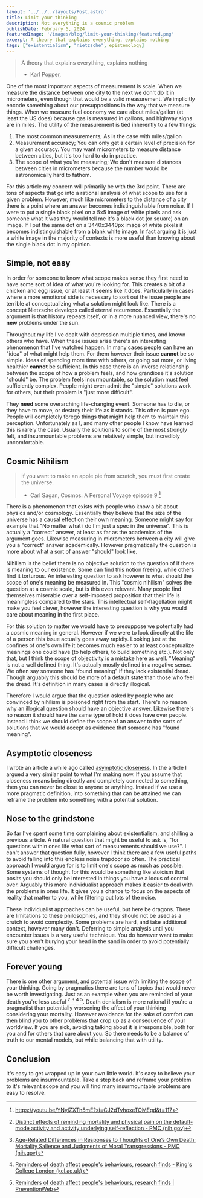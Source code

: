 ---
layout: '../../../layouts/Post.astro'
title: Limit your thinking
description: Not everything is a cosmic problem
publishDate: February 5, 2024
featuredImage: '/images/blog/limit-your-thinking/featured.png'
excerpt: A theory that explains everything, explains nothing
tags: ["existentialism", "nietzsche", epistemology]
---

>A theory that explains everything, explains nothing
>- Karl Popper, 

One of the most important aspects of measurement is scale. When we measure the distance between one city to the next we don't do it in micrometers, even though that would be a valid measurement. We implicitly encode something about our presuppositions in the way that we measure things. When we measure fuel economy we care about miles/gallon (at least the US does) because gas is measured in gallons, and highway signs are in miles. The utility of the measurement is tied inherently to a few things:

1. The most common measurements; As is the case with miles/gallon
2. Measurement accuracy; You can only get a certain level of precision for a given accuracy. You may want micrometers to measure distance between cities, but it's too hard to do in practice. 
3. The scope of what you're measuring; We don't measure distances between cities in micrometers because the number would be astronomically hard to fathom. 
  
  For this article my concern will primarily be with the 3rd point. There are tons of aspects that go into a rational analysis of what scope to use for a given problem. However, much like micrometers to the distance of a city there is a point where an answer becomes indistinguishable from noise. If I were to put a single black pixel on a 5x5 image of white pixels and ask someone what it was they would tell me it's a black dot (or square) on an image. If I put the same dot on a 3440x3440px image of white pixels it becomes indistinguishable from a blank white image. In fact arguing it is just a white image in the majority of contexts is more useful than knowing about the single black dot in my opinion.

## Simple, not easy

In order for someone to know what scope makes sense they first need to have some sort of idea of what you're looking for. This creates a bit of a chicken and egg issue, or at least it seems like it does. Particularly in cases where a more emotional side is necessary to sort out the issue people are terrible at conceptualizing what a solution might look like. There is a concept Nietzsche develops called eternal recurrence. Essentially the argument is that history repeats itself, or in a more nuanced view, there's no **new** problems under the sun. 

Throughout my life I've dealt with depression multiple times, and known others who have. When these issues arise there's an interesting phenomenon that I've watched happen. In many cases people can have an "idea" of what might help them. For them however their issue **cannot** be so simple. Ideas of spending more time with others, or going out more, or living healthier **cannot** be sufficient. In this case there is an inverse relationship between the scope of how a problem feels, and how grandiose it's solution "should" be. The problem feels insurmountable, so the solution must feel sufficiently complex. People might even admit the "simple" solutions work for others, but their problem is "just more difficult". 

They **need** some overarching life-changing event. Someone has to die, or they have to move, or destroy their life as it stands. This often is pure ego. People will completely forego things that might help them to maintain this perception. Unfortunately as I, and many other people I know have learned this is rarely the case. Usually the solutions to some of the most strongly felt, and insurmountable problems are relatively simple, but incredibly uncomfortable.

## Cosmic Nihilism

> If you want to make an apple pie from scratch, you must first create the universe.
> - Carl Sagan, Cosmos: A Personal Voyage episode 9 [^5]

There is a phenomenon that exists with people who know a bit about physics and/or cosmology. Essentially they believe that the size of the universe has a causal effect on their own meaning. Someone might say for example that "No matter what i do I'm just a spec in the universe". This is actually a "correct" answer, at least as far as the academics of the argument goes. Likewise measuring in micrometers between a city will give you a "correct" answer academically. However pragmatically the question is more about what a sort of answer "should" look like.

Nihilism is the belief there is no objective solution to the question of if there is meaning to our existence. Some can find this notion freeing, while others find it torturous. An interesting question to ask however is what should the scope of one's meaning be measured in. This "cosmic nihilism" solves the question at a cosmic scale, but is this even relevant. Many people find themselves miserable over a self-imposed proposition that their life is meaningless compared to the stars. This intellectual self-flagellation might make you feel clever, however the interesting question is why you would care about meaning in the first place. 

For this solution to matter we would have to presuppose we potentially had a cosmic meaning in general. However if we were to look directly at the life of a person this issue actually goes away rapidly. Looking just at the confines of one's own life it becomes much easier to at least conceptualize meanings one could have (to help others, to build something etc.). Not only that, but I think the scope of objectivity is a mistake here as well. "Meaning" is not a well defined thing. It's actually mostly defined in a negative sense. We often say someone has "found meaning" if they lack existential dread. Though arguably this should be more of a default state than those who feel the dread. It's definition in many cases is directly illogical. 

Therefore I would argue that the question asked by people who are convinced by nihilism is poisoned right from the start. There's no reason why an illogical question should have an objective answer. Likewise there's no reason it should have the same type of hold it does have over people. Instead I think we should define the scope of an answer to the sorts of solutions that we would accept as evidence that someone has "found meaning".  

## Asymptotic closeness
I wrote an article a while ago called [asymptotic closeness](https://kieranwood.ca/philosophy/blog/posts/asymptotic-closeness/). In the article I argued a very similar point to what I'm making now. If you assume that closeness means being directly and completely connected to something, then you can never be close to anyone or anything. Instead if we use a more pragmatic definition, into something that can be attained we can reframe the problem into something with a potential solution.

## Nose to the grindstone

So far I've spent some time complaining about existentialism, and shilling a previous article. A natural question that might be useful to ask is, "for questions within ones life what sort of measurements should we use?". I can't answer that question fully, however I think there are a few useful paths to avoid falling into this endless noise trapdoor so often. The practical approach I would argue for is to limit one's scope as much as possible. Some systems of thought for this would be something like stoicism that posits you should only be interested in things you have a locus of control over. Arguably this more individualist approach makes it easier to deal with the problems in ones life. It gives you a chance to focus on the aspects of reality that matter to you, while filtering out lots of the noise.

These individualist approaches can be useful, but here be dragons. There are limitations to these philosophies, and they should not be used as a crutch to avoid complexity. Some problems are hard, and take additional context, however many don't. Deferring to simple analysis until you encounter issues is  a very useful technique. You do however want to make sure you aren't burying your head in the sand in order to avoid potentially difficult challenges. 

## Forever young

There is one other argument, and potential issue with limiting the scope of your thinking. Going by pragmatics there are tons of topics that would never be worth investigating. Just as an example when you are reminded of your death you're less useful [^4] [^1] [^2] [^3]. Death denialism is more rational if you're a pragmatist than potentially worsening the affect of your thinking considering your mortality. However avoidance for the sake of comfort can then blind you to other problems that crop up as a consequence of your worldview. If you are sick, avoiding talking about it is irresponsible, both for you and for others that care about you. So there needs to be a balance of truth to our mental models, but while balancing that with utility.

## Conclusion

It's easy to get wrapped up in your own little world. It's easy to believe your problems are insurmountable. Take a step back and reframe your problem to it's relevant scope and you will find many insurmountable problems are easy to resolve.

[^1]: [Age-Related Differences in Responses to Thoughts of One’s Own Death: Mortality Salience and Judgments of Moral Transgressions - PMC (nih.gov)](https://www.ncbi.nlm.nih.gov/pmc/articles/PMC2396593/)
[^2]: [Reminders of death affect people's behaviours, research finds - King's College London (kcl.ac.uk)](https://www.kcl.ac.uk/news/reminders-of-death-affect-peoples-behaviours-research-finds#:~:text=Previous%20research%20shows%20that%20when,acting%20more%20impulsively%20as%20consumers.)
[^3]: [Reminders of death affect people's behaviours, research finds | PreventionWeb](https://www.preventionweb.net/news/reminders-death-affect-peoples-behaviours-research-finds)
[^4]: [Distinct effects of reminding mortality and physical pain on the default-mode activity and activity underlying self-reflection - PMC (nih.gov)](https://www.ncbi.nlm.nih.gov/pmc/articles/PMC5685934/)
[^5]: https://youtu.be/YNyIZXTh5mE?si=CJ2dTvhoxeTOMEgd&t=117